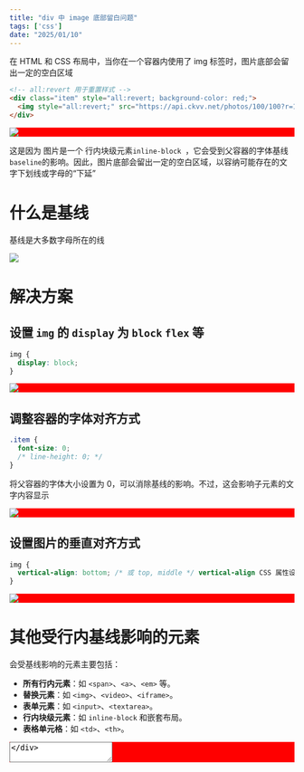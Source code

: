 ```yaml
---
title: "div 中 image 底部留白问题"
tags: ['css']
date: "2025/01/10"
---
```


在 HTML 和 CSS 布局中，当你在一个容器内使用了 img 标签时，图片底部会留出一定的空白区域

```html
<!-- all:revert 用于重置样式 -->
<div class="item" style="all:revert; background-color: red;">
  <img style="all:revert;" src="https://api.ckvv.net/photos/100/100?r=11&g=101&b=11" />
</div>
```

<div style="all:revert; background-color: red;">
  <img style="all:revert;" src="https://api.ckvv.net/photos/100/100?r=11&g=101&b=11" />
</div>

这是因为 图片是一个 行内块级元素`inline-block `，它会受到父容器的字体基线`baseline`的影响。因此，图片底部会留出一定的空白区域，以容纳可能存在的文字下划线或字母的“下延”

# 什么是基线

基线是大多数字母所在的线  

![](https://r2.ckvv.net/eca48659f18494129563eaa620d33b452ae670602aa426975222313fc55cdbc1.png)

# 解决方案

## 设置 `img` 的 `display` 为 `block` `flex` 等

```css
img {
  display: block;
}
```
<div style="all:revert; background-color: red;">
  <img style="all:revert; display: block;" src="https://api.ckvv.net/photos/100/100?r=11&g=101&b=11" />
</div>

## 调整容器的字体对齐方式
```css
.item {
  font-size: 0;
  /* line-height: 0; */
}
```
将父容器的字体大小设置为 0，可以消除基线的影响。不过，这会影响子元素的文字内容显示

<div style="all:revert; background-color: red; font-size: 0;">
  <img style="all:revert;" src="https://api.ckvv.net/photos/100/100?r=11&g=101&b=11" />
</div>

## 设置图片的垂直对齐方式

```css
img {
  vertical-align: bottom; /* 或 top, middle */ vertical-align CSS 属性设置 inline inline-block  table-cell 的垂直对齐方式。
}
```

<div style="all:revert; background-color: red;">
  <img style="all:revert; vertical-align: bottom;" src="https://api.ckvv.net/photos/100/100?r=11&g=101&b=11" />
</div>

# 其他受行内基线影响的元素

会受基线影响的元素主要包括：

- **所有行内元素**：如 `<span>`、`<a>`、`<em>` 等。
- **替换元素**：如 `<img>`、`<video>`、`<iframe>`。
- **表单元素**：如 `<input>`、`<textarea>`。
- **行内块级元素**：如 `inline-block` 和嵌套布局。
- **表格单元格**：如 `<td>`、`<th>`。

<div style="all:revert; background-color: red;">
  <textarea style="all: revert"/>
</div>

基线影响范围广泛，但可以通过 vertical-align、display、line-height 等属性来调整布局效果。

# 参考

+ https://developer.mozilla.org/en-US/docs/Glossary/Baseline/Typography
+ https://github.com/jensimmons/cssremedy/issues/14
+ https://developer.mozilla.org/en-US/docs/Web/CSS/vertical-align
+ https://www.zhihu.com/collection/974901721